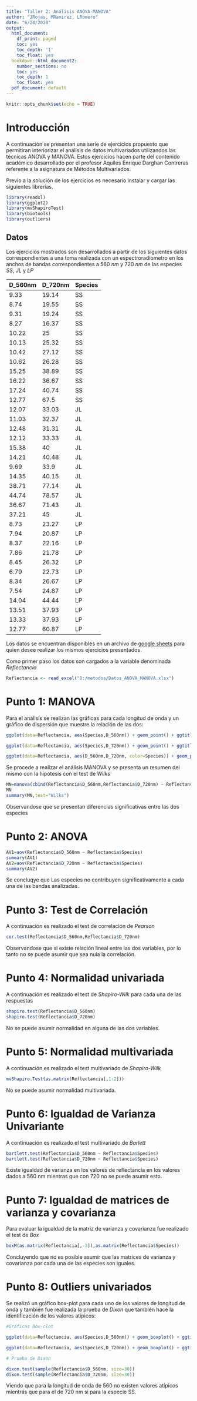 ```yaml
---
title: "Taller 2: Análisis ANOVA-MANOVA"
author: "JRojas, MRamirez, LRomero"
date: "6/24/2020"
output:
  html_document:
    df_print: paged
    toc: yes
    toc_depth: '1'
    toc_float: yes
  bookdown::html_document2:
    number_sections: no
    toc: yes
    toc_depth: 1
    toc_float: yes
  pdf_document: default
---
```



```r
knitr::opts_chunk$set(echo = TRUE)
```

# Introducción

A continuación se presentan una serie de ejercicios propuesto que permitiran interiorizar el análisis de datos multivariados utilizandos las técnicas ANOVA y MANOVA. Estos ejercicios hacen parte del contenido académico desarrollado por el profesor Aquiles Enrique Darghan Contreras referente a la asignatura de Métodos Multivariados.

Previo a la solución de los ejercicios es necesario instalar y cargar las siguientes librerías.

```r
library(readxl)
library(ggplot2)
library(mvShapiroTest)
library(biotools)
library(outliers)
```

## Datos

Los ejercicios mostrados son desarrollados a partir de los siguientes datos correspondientes a una toma realizada con un espectroradiometro en los anchos de bandas correspondientes a 560 *nm* y 720 *nm* de las especies *SS*, *JL* y *LP*

D_560nm | D_720nm | Species
--------| ------- | -------
9.33 | 19.14 | SS
8.74 | 19.55 | SS
9.31 | 19.24 | SS
8.27 | 16.37 | SS
10.22 | 25 | SS
10.13 | 25.32 | SS
10.42 | 27.12 | SS
10.62 | 26.28 | SS
15.25 | 38.89 | SS
16.22 | 36.67 | SS
17.24 | 40.74 | SS
12.77 | 67.5 | SS
12.07 | 33.03 | JL
11.03 | 32.37 | JL
12.48 | 31.31 | JL
12.12 | 33.33 | JL
15.38 | 40 | JL
14.21 | 40.48 | JL
9.69 | 33.9 | JL
14.35 | 40.15 | JL
38.71 | 77.14 | JL
44.74 | 78.57 | JL
36.67 | 71.43 | JL
37.21 | 45 | JL
8.73 | 23.27 | LP
7.94 | 20.87 | LP
8.37 | 22.16 | LP
7.86 | 21.78 | LP
8.45 | 26.32 | LP
6.79 | 22.73 | LP
8.34 | 26.67 | LP
7.54 | 24.87 | LP
14.04 | 44.44 | LP
13.51 | 37.93 | LP
13.33 | 37.93 | LP
12.77 | 60.87 | LP

Los datos se encuentran disponibles en un archivo de [google sheets](https://docs.google.com/spreadsheets/d/1KeSKTZRl8or_yGPC7_876nhyAQlxqjK3EC9UVl8n4yc/edit?usp=sharing) para quien desee realizar los mismos ejercicios presentados.

Como primer paso los datos son cargados a la variable denominada *Reflectancia*

```r
Reflectancia <- read_excel("D:/metodos/Datos_ANOVA_MANOVA.xlsx")
```


# Punto 1: MANOVA

Para el análisis se realizan las gráficas para cada longitud de onda y un gráfico de dispersión que muestre la relación de las dos:

```r
ggplot(data=Reflectancia, aes(Species,D_560nm)) + geom_point() + ggtitle("Comportamiento Firma 560 nm") + xlab("Especies") + ylab("Reflectancia")

ggplot(data=Reflectancia, aes(Species,D_720nm)) + geom_point() + ggtitle("Comportamiento Firma 720 nm") + xlab("Especies") + ylab("Reflectancia")

ggplot(data=Reflectancia, aes(D_560nm,D_720nm, color=Species)) + geom_point() + ggtitle("Comportamiento Firma 560 nm vs 720 nm")
```

Se procede a realizar el análisis MANOVA y se presenta un resumen del mismo con la hipotesis con el test de *Wilks*

```r
MN=manova(cbind(Reflectancia$D_560nm,Reflectancia$D_720nm) ~ Reflectancia$Species)
MN
summary(MN,test="Wilks")

```

Observandose que se presentan diferencias significativas entre las dos especies

# Punto 2: ANOVA


```r
AV1=aov(Reflectancia$D_560nm ~ Reflectancia$Species)
summary(AV1)
AV2=aov(Reflectancia$D_720nm ~ Reflectancia$Species)
summary(AV2)
```

Se concluqye que Las especies no contribuyen significativamente a cada una de las bandas analizadas.

# Punto 3: Test de Correlación

A continuación es realizado el test de correlación de *Pearson*

```r
cor.test(Reflectancia$D_560nm,Reflectancia$D_720nm)
```

Observandose que si existe relación lineal entre las dos variables, por lo tanto no se puede asumir que sea nula la correlación.


# Punto 4: Normalidad univariada

A continuación es realizado el test de *Shapiro-Wilk* para cada una de las respuestas

```r
shapiro.test(Reflectancia$D_560nm)
shapiro.test(Reflectancia$D_720nm)
```

No se puede asumir normalidad en alguna de las dos variables.

# Punto 5: Normalidad multivariada

A continuación es realizado el test multivariado de *Shapiro-Wilk*

```r
mvShapiro.Test(as.matrix(Reflectancia[,1:2]))
```

No se puede asumir normalidad multivariada.

# Punto 6: Igualdad de Varianza Univariante

A continuación es realizado el test multivariado de *Barlett*

```r
bartlett.test(Reflectancia$D_560nm ~ Reflectancia$Species)
bartlett.test(Reflectancia$D_720nm ~ Reflectancia$Species)
```

Existe igualdad de varianza en los valores de reflectancia en los valores dados a 560 nm mientras que con 720 no se puede asumir esto.

# Punto 7: Igualdad de matrices de varianza y covarianza

Para evaluar la igualdad de la matriz de varianza y covarianza fue realizado el test de *Box*

```r
boxM(as.matrix(Reflectancia[,-3]),as.matrix(Reflectancia$Species))
```

Concluyendo que no es posible asumir que las matrices de varianza y covarianza por cada una de las especies son iguales.

# Punto 8: Outliers univariados

Se realizó un gráfico box-plot para cada uno de los valores de longitud de onda y también fue realizada la prueba de *Dixon* que también hace la identificación de los valores atípicos:

```r
#Gráficas Box-clot

ggplot(data=Reflectancia, aes(Species,D_560nm)) + geom_boxplot() + ggtitle("Comportamiento Firma 560 nm") + xlab("Especies") + ylab("Reflectancia")

ggplot(data=Reflectancia, aes(Species,D_720nm)) + geom_boxplot() + ggtitle("Comportamiento Firma 720 nm") + xlab("Especies") + ylab("Reflectancia")

# Prueba de Dixon

dixon.test(sample(Reflectancia$D_560nm, size=30))
dixon.test(sample(Reflectancia$D_720nm, size=30))
```

Viendo que para la longitud de onda de 560 no existen valores atípicos mientrás que para el de 720 nm si para la especie SS.


